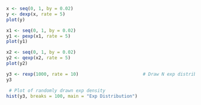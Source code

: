 

```{r}
x <- seq(0, 1, by = 0.02) 
y <- dexp(x, rate = 5)
plot(y)
```
```{r}
x1 <- seq(0, 1, by = 0.02) 
y1 <- pexp(x1, rate = 5)
plot(y1)
```

```{r}
x2 <- seq(0, 1, by = 0.02) 
y2 <- qexp(x2, rate = 5)
plot(y2)
```

```{r}
y3 <- rexp(1000, rate = 10)                        # Draw N exp distributed values
y3     

 # Plot of randomly drawn exp density
hist(y3, breaks = 100, main = "Exp Distribution")             

```

